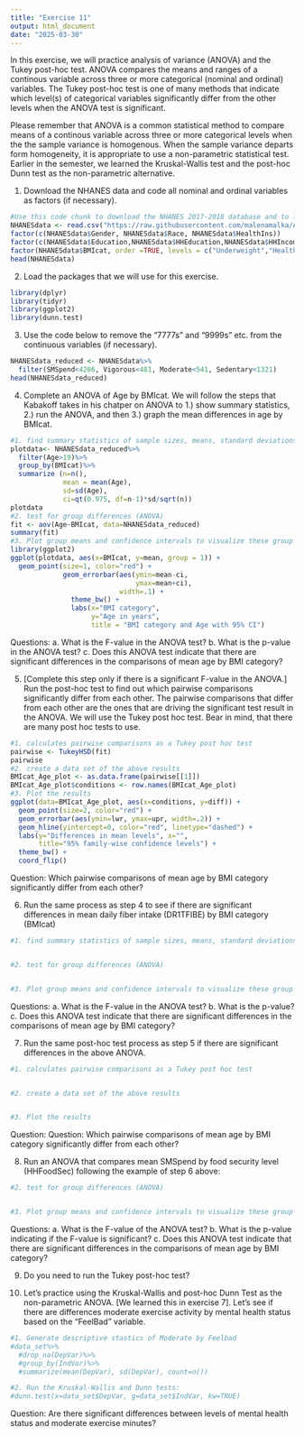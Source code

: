 ```yaml
---
title: "Exercise 11"
output: html_document
date: "2025-03-30"
---
```

In this exercise, we will practice analysis of variance (ANOVA) and the Tukey post-hoc test. ANOVA compares the means and ranges of a continous variable across three or more categorical (nominal and ordinal) variables. The Tukey post-hoc test is one of many methods that indicate which level(s) of categorical variables significantly differ from the other levels when the ANOVA test is significant. 

Please remember that ANOVA is a common statistical method to compare means of a continous variable across three or more categorical levels when the the sample variance is homogenous. When the sample variance departs form homogeneity, it is appropriate to use a non-parametric statistical test. Earlier in the semester, we learned the Kruskal-Wallis test and the post-hoc Dunn test as the non-parametric alternative. 

1. Download the NHANES data and code all nominal and ordinal variables as factors (if necessary).
```r
#Use this code chunk to download the NHANES 2017-2018 database and to label the nominal and ordinal variables as factor variables (if necessary):
NHANESdata <- read.csv("https://raw.githubusercontent.com/malenamalka/ANTH241-SP25/refs/heads/main/data/NHANES2017-28")
factor(c(NHANESdata$Gender, NHANESdata$Race, NHANESdata$HealthIns))
factor(c(NHANESdata$Education,NHANESdata$HHEducation,NHANESdata$HHIncome,NHANESdata$FeelBad,NHANESdata$HHFoodSec),order=TRUE)
factor(NHANESdata$BMIcat, order =TRUE, levels = c("Underweight","Healthy","Overweight","Obese"))
head(NHANESdata)
```

2. Load the packages that we will use for this exercise.
```r
library(dplyr)
library(tidyr)
library(ggplot2)
library(dunn.test)
```

3. Use the code below to remove the "7777s" and "9999s" etc. from the continuous variables (if necessary).
```r
NHANESdata_reduced <- NHANESdata%>%
  filter(SMSpend<4286, Vigorous<481, Moderate<541, Sedentary<1321)
head(NHANESdata_reduced)
```

4. Complete an ANOVA of Age by BMIcat. We will follow the steps that Kabakoff takes in his chatper on ANOVA to 1.) show summary statistics, 2.) run the ANOVA, and then 3.) graph the mean differences in age by BMIcat.
```r
#1. find summary statistics of sample sizes, means, standard deviations, and 95% confidence intervals
plotdata<- NHANESdata_reduced%>%
  filter(Age>19)%>%
  group_by(BMIcat)%>%
  summarize (n=n(),
             mean = mean(Age),
             sd=sd(Age),
             ci=qt(0.975, df=n-1)*sd/sqrt(n))
plotdata
#2. test for group differences (ANOVA)
fit <- aov(Age~BMIcat, data=NHANESdata_reduced)
summary(fit)
#3. Plot group means and confidence intervals to visualize these group differences.
library(ggplot2)
ggplot(plotdata, aes(x=BMIcat, y=mean, group = 1)) +
  geom_point(size=1, color="red") +
             geom_errorbar(aes(ymin=mean-ci,
                               ymax=mean+ci),
                           width=.1) +
               theme_bw() +
               labs(x="BMI category",
                    y="Age in years",
                    title = "BMI category and Age with 95% CI")
```
Questions:
a. What is the F-value in the ANOVA test?
b. What is the p-value in the ANOVA test?
c. Does this ANOVA test indicate that there are significant differences in the comparisons of mean age by BMI category?


5. [Complete this step only if there is a significant F-value in the ANOVA.] Run the post-hoc test to find out which pairwise comparisons significantly differ from each other. The pairwise comparisons that differ from each other are the ones that are driving the significant test result in the ANOVA. We will use the Tukey post hoc test. Bear in mind, that there are many post hoc tests to use.
```r
#1. calculates pairwise comparisons as a Tukey post hoc test
pairwise <- TukeyHSD(fit)
pairwise
#2. create a data set of the above results
BMIcat_Age_plot <- as.data.frame(pairwise[[1]])
BMIcat_Age_plot$conditions <- row.names(BMIcat_Age_plot)
#3. Plot the results
ggplot(data=BMIcat_Age_plot, aes(x=conditions, y=diff)) +
  geom_point(size=2, color="red") +
  geom_errorbar(aes(ymin=lwr, ymax=upr, width=.2)) +
  geom_hline(yintercept=0, color="red", linetype="dashed") +
  labs(y="Differences in mean levels", x="",
       title="95% family-wise confidence levels") +
  theme_bw() +
  coord_flip()
```
Question: Which pairwise comparisons of mean age by BMI category significantly differ from each other?


6. Run the same process as step 4 to see if there are significant differences in mean daily fiber intake (DR1TFIBE) by BMI category (BMIcat)
```r
#1. find summary statistics of sample sizes, means, standard deviations, and 95% confidence intervals


#2. test for group differences (ANOVA)


#3. Plot group means and confidence intervals to visualize these group differences.


```
Questions:
a. What is the F-value in the ANOVA test?
b. What is the p-value?
c. Does this ANOVA test indicate that there are significant differences in the comparisons of mean age by BMI category?


7. Run the same post-hoc test process as step 5 if there are significant differences in the above ANOVA.
```r
#1. calculates pairwise comparisons as a Tukey post hoc test


#2. create a data set of the above results


#3. Plot the results

```
Question: Question: Which pairwise comparisons of mean age by BMI category significantly differ from each other?


8. Run an ANOVA that compares mean SMSpend by food security level (HHFoodSec) following the example of step 6 above:
```r


#2. test for group differences (ANOVA)


#3. Plot group means and confidence intervals to visualize these group differences.


```
Questions:
a. What is the F-value of the ANOVA test?
b. What is the p-value indicating if the F-value is significant?
c. Does this ANOVA test indicate that there are significant differences in the comparisons of mean age by BMI category?


9. Do you need to run the Tukey post-hoc test?

10. Let's practice using the Kruskal-Wallis and post-hoc Dunn Test as the non-parametric ANOVA. [We learned this in exercise 7]. Let's see if there are differences moderate exercise activity by mental health status based on the "FeelBad" variable.
```r
#1. Generate descriptive stastics of Moderate by Feelbad
#data_set%>%
  #drop_na(DepVar)%>%
  #group_by(IndVar)%>%
  #summarize(mean(DepVar), sd(DepVar), count=n())

#2. Run the Kruskal-Wallis and Dunn tests:
#dunn.test(x=data_set$DepVar, g=data_set$IndVar, kw=TRUE)

```
Question: Are there significant differences between levels of mental health status and moderate exercise minutes?

